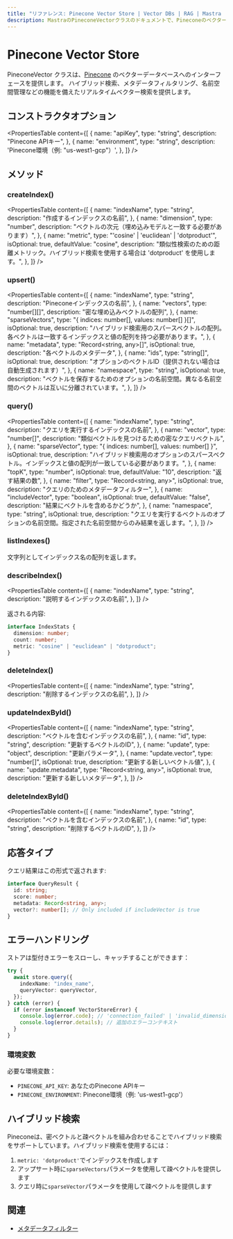 ```yaml
---
title: "リファレンス: Pinecone Vector Store | Vector DBs | RAG | Mastra ドキュメント"
description: MastraのPineconeVectorクラスのドキュメントで、Pineconeのベクターデータベースへのインターフェースを提供します。
---
```


# Pinecone Vector Store

PineconeVector クラスは、[Pinecone](https://www.pinecone.io/) のベクターデータベースへのインターフェースを提供します。
ハイブリッド検索、メタデータフィルタリング、名前空間管理などの機能を備えたリアルタイムベクター検索を提供します。

## コンストラクタオプション

<PropertiesTable
  content={[
    {
      name: "apiKey",
      type: "string",
      description: "Pinecone APIキー",
    },
    {
      name: "environment",
      type: "string",
      description: 'Pinecone環境（例: "us-west1-gcp"）',
    },
  ]}
/>

## メソッド

### createIndex()

<PropertiesTable
  content={[
    {
      name: "indexName",
      type: "string",
      description: "作成するインデックスの名前",
    },
    {
      name: "dimension",
      type: "number",
      description: "ベクトルの次元（埋め込みモデルと一致する必要があります）",
    },
    {
      name: "metric",
      type: "'cosine' | 'euclidean' | 'dotproduct'",
      isOptional: true,
      defaultValue: "cosine",
      description: "類似性検索のための距離メトリック。ハイブリッド検索を使用する場合は 'dotproduct' を使用します。",
    },
  ]}
/>

### upsert()

<PropertiesTable
  content={[
    {
      name: "indexName",
      type: "string",
      description: "Pineconeインデックスの名前",
    },
    {
      name: "vectors",
      type: "number[][]",
      description: "密な埋め込みベクトルの配列",
    },
    {
      name: "sparseVectors",
      type: "{ indices: number[], values: number[] }[]",
      isOptional: true,
      description: "ハイブリッド検索用のスパースベクトルの配列。各ベクトルは一致するインデックスと値の配列を持つ必要があります。",
    },
    {
      name: "metadata",
      type: "Record<string, any>[]",
      isOptional: true,
      description: "各ベクトルのメタデータ",
    },
    {
      name: "ids",
      type: "string[]",
      isOptional: true,
      description: "オプションのベクトルID（提供されない場合は自動生成されます）",
    },
    {
      name: "namespace",
      type: "string",
      isOptional: true,
      description: "ベクトルを保存するためのオプションの名前空間。異なる名前空間のベクトルは互いに分離されています。",
    },
  ]}
/>

### query()

<PropertiesTable
  content={[
    {
      name: "indexName",
      type: "string",
      description: "クエリを実行するインデックスの名前",
    },
    {
      name: "vector",
      type: "number[]",
      description: "類似ベクトルを見つけるための密なクエリベクトル",
    },
    {
      name: "sparseVector",
      type: "{ indices: number[], values: number[] }",
      isOptional: true,
      description: "ハイブリッド検索用のオプションのスパースベクトル。インデックスと値の配列が一致している必要があります。",
    },
    {
      name: "topK",
      type: "number",
      isOptional: true,
      defaultValue: "10",
      description: "返す結果の数",
    },
    {
      name: "filter",
      type: "Record<string, any>",
      isOptional: true,
      description: "クエリのためのメタデータフィルター",
    },
    {
      name: "includeVector",
      type: "boolean",
      isOptional: true,
      defaultValue: "false",
      description: "結果にベクトルを含めるかどうか",
    },
    {
      name: "namespace",
      type: "string",
      isOptional: true,
      description: "クエリを実行するベクトルのオプションの名前空間。指定された名前空間からのみ結果を返します。",
    },
  ]}
/>

### listIndexes()

文字列としてインデックス名の配列を返します。

### describeIndex()

<PropertiesTable
  content={[
    {
      name: "indexName",
      type: "string",
      description: "説明するインデックスの名前",
    },
  ]}
/>

返される内容:

```typescript copy
interface IndexStats {
  dimension: number;
  count: number;
  metric: "cosine" | "euclidean" | "dotproduct";
}
```

### deleteIndex()

<PropertiesTable
  content={[
    {
      name: "indexName",
      type: "string",
      description: "削除するインデックスの名前",
    },
  ]}
/>

### updateIndexById()

<PropertiesTable
  content={[
    {
      name: "indexName",
      type: "string",
      description: "ベクトルを含むインデックスの名前",
    },
    {
      name: "id",
      type: "string",
      description: "更新するベクトルのID",
    },
    {
      name: "update",
      type: "object",
      description: "更新パラメータ",
    },
    {
      name: "update.vector",
      type: "number[]",
      isOptional: true,
      description: "更新する新しいベクトル値",
    },
    {
      name: "update.metadata",
      type: "Record<string, any>",
      isOptional: true,
      description: "更新する新しいメタデータ",
    },
  ]}
/>

### deleteIndexById()

<PropertiesTable
  content={[
    {
      name: "indexName",
      type: "string",
      description: "ベクトルを含むインデックスの名前",
    },
    {
      name: "id",
      type: "string",
      description: "削除するベクトルのID",
    },
  ]}
/>

## 応答タイプ

クエリ結果はこの形式で返されます:

```typescript copy
interface QueryResult {
  id: string;
  score: number;
  metadata: Record<string, any>;
  vector?: number[]; // Only included if includeVector is true
}
```

## エラーハンドリング

ストアは型付きエラーをスローし、キャッチすることができます：

```typescript copy
try {
  await store.query({
    indexName: "index_name",
    queryVector: queryVector,
  });
} catch (error) {
  if (error instanceof VectorStoreError) {
    console.log(error.code); // 'connection_failed' | 'invalid_dimension' | etc
    console.log(error.details); // 追加のエラーコンテキスト
  }
}
```

### 環境変数

必要な環境変数：

- `PINECONE_API_KEY`: あなたのPinecone APIキー
- `PINECONE_ENVIRONMENT`: Pinecone環境（例: 'us-west1-gcp'）

## ハイブリッド検索

Pineconeは、密ベクトルと疎ベクトルを組み合わせることでハイブリッド検索をサポートしています。ハイブリッド検索を使用するには：

1. `metric: 'dotproduct'`でインデックスを作成します
2. アップサート時に`sparseVectors`パラメータを使用して疎ベクトルを提供します
3. クエリ時に`sparseVector`パラメータを使用して疎ベクトルを提供します

## 関連

- [メタデータフィルター](./metadata-filters)
